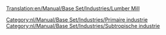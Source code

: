 [[Translation:en/Manual/Base Set/Industries/Lumber Mill]]

{{nl/Manual/Base Set/Industries/Industrieën|image=en/Manual/Base Set/Industries/Lumbermill.png
|name=Timmerhoutzagerij
|climates=[[nl/Manual/Klimaat#subtropisch|Subtropisch]].
|accepts=Niets
|produces=[[nl/Manual/Base Set/Cargos/Hout|Hout]]
|notes=Wordt niet gegenereerd op de kaart en zal niet worden gebouwd. Moet worden gesticht door de speler.<br> Moet ook worden gebouwd op [[en/Tree Type 4|boomtype 4]] (regenwoud), waar bomen worden geveld per vierkant in een bepaald gebied. Zodra alle bomen zijn omgehakt zal de productie zakken naar 0. Al gevolg daarvan moet er frequent bomen geplant worden om deze industrie aan de gang te houden.
}}
[[Category:nl/Manual/Base Set/Industries/Primaire industrie]]
[[Category:nl/Manual/Base Set/Industries/Subtropische industrie]]